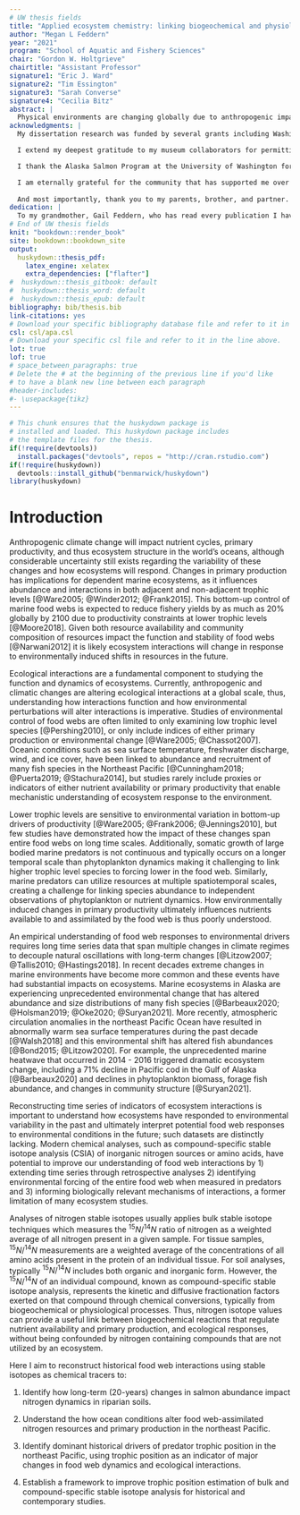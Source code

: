 ```yaml
---
# UW thesis fields
title: "Applied ecosystem chemistry: linking biogeochemical and physiological processes to ecological interactions"
author: "Megan L Feddern"
year: "2021"
program: "School of Aquatic and Fishery Sciences"
chair: "Gordon W. Holtgrieve"
chairtitle: "Assistant Professor"
signature1: "Eric J. Ward"
signature2: "Tim Essington"
signature3: "Sarah Converse"
signature4: "Cecilia Bitz"
abstract: |
  Physical environments are changing globally due to anthropogenic impacts which have the potential to alter ecological interactions. To understand how ecological interactions are changing, long-term datasets are necessary to document ecological baselines from the past that are comparable to current ecological conditions. Stable isotope values can be useful chemical tracers for retrospective analyses which can elucidate changes in biogeochemistry and trophic interactions that influence food webs. My dissertation applies compound-specific stable isotope analysis (CSIA) of amino acids and inorganic nitrogen to understand long-term, regional, ecological responses to physical conditions in the northeast Pacific. I tested the long-term importance of salmon subsidies to Alaskan riparian ecosystems by measuring inorganic nitrogen concentrations, transformation rates, and nitrogen stable isotope values in soil following a 20-year carcass manipulation experiment. Carcass subsidies did not increase soil nitrogen concentrations or transformation rates but the nitrogen stable isotope value of ammonium was significantly enriched in 15N compared to salmon carcasses, indicating the importance of salmon derived nutrients is likely overestimated for some systems. Using museum skull specimens from two species of pinnipeds in the northeast Pacific, harbor seals (*Phoca vitulina*) and Steller sea lions (*Eumetopias jubatus*), I derived a century of predator stable isotope data. I compared the carbon and nitrogen stable isotope values of source amino acids to regional climate datasets and determined coastal food webs responded to climate regimes, coastal upwelling, and freshwater discharge, yet the strength of responses to individual drivers varied across the northeast Pacific. These findings demonstrate stable isotope data can serve as a tracer of nitrogen resources and phytoplankton dynamics that is specific to resources that are assimilated by food webs. To calculate pinniped trophic position from the historic dataset, I was the first to apply taxa-specific trophic enrichment factors, a system specific beta-value, a temporal lag to account for tissue turnover time, and a multi-trophic amino acid analysis framework within a single study. This approach constrained assumptions regarding physiological processes and vascular plant contributions to the food web, which can confound stable isotope data interpretation. I analyzed long-term predictors of harbor seal trophic position in Washington and identified delayed responses of harbor seals to both physical ocean conditions (upwelling, sea surface, discharge) and prey availability (Pacific hake, Pacific herring and Chinook salmon). Consideration for dynamic responses of harbor seals to their environment is an important factor for understanding predator-prey interactions as harbor seals respond to multiple ecological factors that are often changing simultaneously and their response occurs at multiple temporal scales. I then analyzed regional and decadal trends in pinniped trophic position in Alaska and identified the largest change in trophic position occurred in recent decades (2000 and 2010) but the direction of the trends diverged based on region and species. Gulf of Alaska pinnipeds are experiencing unique food web conditions in recent decades compared to the past likely in response to climate-induced ecological change in the region. Finally, I constructed a compartment model to explore the effect of stable isotope heterogeneity and consumer isotope incorporation rates on consumer trophic position estimates using both bulk stable isotope analysis and CSIA. Bulk stable isotope analysis produced consistent errors in trophic position estimates by as much as one trophic level that were more pronounced in higher trophic level consumers and CSIA was more accurate than bulk stable isotope analysis. Altogether, these results show CSIA is a useful tracer for elucidating long-term physical forcing mechanisms on food webs and incorporating physiological processes that govern stable isotope fractionation into sampling and analysis design can uncover forcing mechanisms that would otherwise be overlooked. 
acknowledgments: |
  My dissertation research was funded by several grants including Washington Sea Grant, University of Washington, pursuant to National Oceanic and Atmospheric Administration (award nos. NA18OAR4170095 and NA19OAR4170360), and the Joint Institute for the Study of the Atmosphere and Ocean (JISAO) under NOAA Cooperative Agreement NA15OAR4320063 (contribution no. 2020-1116). I personally was funded by the National Marine Fisheries Service -Sea Grant Joint Fellowship Program in Population and Ecosystem Dynamics, the School of Aquatic and Fishery Sciences Departmental Fellowships, incuding the H. Mason Keeler Endowment for Excellence and the Clairmont L. and Evelyn S. Egvedt Fellowship, the American Fisheries Society WA/BC Chapter Jeff Cederholm Scholarship, and Teaching Assistantship positions.

  I extend my deepest gratitude to my museum collaborators for permitting sampling and coordinating logistics. Specifically, I would like to thank Jeff Bradley and Sharlene Santana of the UW Burke Museum, Peter Wimberger and Gary Shugart of the Slater Museum, Link Olson and Aren Gunderson of the Museum of the North, Robert Delong of the National Marine Mammal Laboratory, Lesley Kennes and Gavin Hanke of the Royal BC Museum, and Darrin Lunde and John Ososky of the Smithsonian Institute. I thank Megan Stachura and Tom Royer for assistance with environmental datasets, and Chris Harvey and Jens Nielsen for helpful discussions and support. Hyejoo Ro and Karrin Leazer assisted in laboratory work. Mark Haught and Terry Rolfe assisted with GC/C/IRMS method development, maintenance, and troubleshooting.

  I thank the Alaska Salmon Program at the University of Washington for facilitating access to the field siteon Hansen Creek, specifically Jackie Carter, Katie McElroy, and Max Ramos for help with field sampling and logistics. The daily surveys and carcass manipulation (by 3– 5 people) have involved far more individuals than I can name, but I specifically thank Gregory Buck, Harry Rich, Jr., Curry Cunningham, Chris Boatright, Jackie Carter, and the undergraduate students in the Aquatic Ecological Research in Alaska classes.

  I am eternally grateful for the community that has supported me over the past five years. Thank you to my advisor, Gordon Holtgrieve, who encouraged my eclectic research interests and always supported me in finding work-life balance. My other committee members — Drs. Eric Ward, Sarah Converse, Tim Essington, and Cecilia Bitz — challenged me to think about my work broadly, communicate clearly, and think critically about my analyses. Although they were not officially part of my committee, Drs. Jens Nielsen at the Alaska Fisheries Science Center, NOAA and Steve Perakis at the Forest and Rangeland Science Center, USGS, taught me so much about chemistry, collaboration, and mentoring. Thank you to to all past and present members of the Holtgrieve Lab for bringing joy and commiseration to the trials and tribulations of lab work. My fellow SAFS graduate students have been an important part of my community, thank you for your support and friendship.
  
  And most importantly, thank you to my parents, brother, and partner. Your support has meant so much to me!
dedication: |
  To my grandmother, Gail Feddern, who has read every publication I have ever written
# End of UW thesis fields
knit: "bookdown::render_book"
site: bookdown::bookdown_site
output: 
  huskydown::thesis_pdf: 
    latex_engine: xelatex
    extra_dependencies: ["flafter"]
#  huskydown::thesis_gitbook: default
#  huskydown::thesis_word: default
#  huskydown::thesis_epub: default
bibliography: bib/thesis.bib
link-citations: yes
# Download your specific bibliography database file and refer to it in the line above.
csl: csl/apa.csl
# Download your specific csl file and refer to it in the line above.
lot: true
lof: true
# space_between_paragraphs: true
# Delete the # at the beginning of the previous line if you'd like
# to have a blank new line between each paragraph
#header-includes:
#- \usepackage{tikz}
---
```


<!--
Above is the YAML (YAML Ain't Markup Language) header that includes a lot of metadata used to produce the document.  Be careful with spacing in this header!

If you'd like to include a comment that won't be produced in your resulting file enclose it in a block like this.
-->

<!--
If you receive a duplicate label error after knitting, make sure to delete the index.Rmd file and then knit again.
-->

```r
# This chunk ensures that the huskydown package is
# installed and loaded. This huskydown package includes
# the template files for the thesis.
if(!require(devtools))
  install.packages("devtools", repos = "http://cran.rstudio.com")
if(!require(huskydown))
  devtools::install_github("benmarwick/huskydown")
library(huskydown)
```

<!-- The {.unnumbered} option here means that the introduction will be "Chapter 0." You can also use {-} for no numbers on chapters. -->

# Introduction {.unnumbered}

Anthropogenic climate change will impact nutrient cycles, primary productivity, and thus ecosystem structure in the world’s oceans, although considerable uncertainty still exists regarding the variability of these changes and how ecosystems will respond. Changes in primary production has implications for dependent marine ecosystems, as it influences abundance and interactions in both adjacent and non-adjacent trophic levels [@Ware2005; @Winder2012; @Frank2015]. This bottom-up control of marine food webs is expected to reduce fishery yields by as much as 20% globally by 2100 due to productivity constraints at lower trophic levels [@Moore2018]. Given both resource availability and community composition of resources impact the function and stability of food webs [@Narwani2012] it is likely ecosystem interactions will change in response to environmentally induced shifts in resources in the future. 

Ecological interactions are a fundamental component to studying the function and dynamics of ecosystems. Currently, anthropogenic and climatic changes are altering ecological interactions at a global scale, thus, understanding how interactions function and how environmental perturbations will alter interactions is imperative. Studies of environmental control of food webs are often limited to only examining low trophic level species [@Pershing2010], or only include indices of either primary production or environmental change [@Ware2005; @Chassot2007]. Oceanic conditions such as sea surface temperature, freshwater discharge, wind, and ice cover, have been linked to abundance and recruitment of many fish species in the Northeast Pacific [@Cunningham2018; @Puerta2019; @Stachura2014], but studies rarely include proxies or indicators of either nutrient availability or primary productivity that enable mechanistic understanding of ecosystem response to the environment.

Lower trophic levels are sensitive to environmental variation in bottom-up drivers of productivity [@Ware2005; @Frank2006; @Jennings2010], but few studies have demonstrated how the impact of these changes span entire food webs on long time scales. Additionally, somatic growth of large bodied marine predators is not continuous and typically occurs on a longer temporal scale than phytoplankton dynamics making it challenging to link higher trophic level species to forcing lower in the food web. Similarly, marine predators can utilize resources at multiple spatiotemporal scales, creating a challenge for linking species abundance to independent observations of phytoplankton or nutrient dynamics. How environmentally induced changes in primary productivity ultimately influences nutrients available to and assimilated by the food web is thus poorly understood.

An empirical understanding of food web responses to environmental drivers requires long time series data that span multiple changes in climate regimes to decouple natural oscillations with long-term changes [@Litzow2007; @Tallis2010; @Hastings2018]. In recent decades extreme changes in marine environments have become more common and these events have had substantial impacts on ecosystems. Marine ecosystems in Alaska are experiencing unprecedented environmental change that has altered abundance and size distributions of many fish species [@Barbeaux2020; @Holsman2019; @Oke2020; @Suryan2021]. More recently, atmospheric circulation anomalies in the northeast Pacific Ocean have resulted in abnormally warm sea surface temperatures during the past decade [@Walsh2018] and this environmental shift has altered fish abundances [@Bond2015; @Litzow2020]. For example, the unprecedented marine heatwave that occurred in 2014 - 2016 triggered dramatic ecosystem change, including a 71% decline in Pacific cod in the Gulf of Alaska [@Barbeaux2020] and declines in phytoplankton biomass, forage fish abundance, and changes in community structure [@Suryan2021].

Reconstructing time series of indicators of ecosystem interactions is important to understand how ecosystems have responded to environmental variability in the past and ultimately interpret potential food web responses to environmental conditions in the future; such datasets are distinctly lacking. Modern chemical analyses, such as compound-specific stable isotope analysis (CSIA) of inorganic nitrogen sources or amino acids, have potential to improve our understanding of food web interactions by 1) extending time series through retrospective analyses 2) identifying environmental forcing of the entire food web when measured in predators and 3) informing biologically relevant mechanisms of interactions, a former limitation of many ecosystem studies. 

Analyses of nitrogen stable isotopes usually applies bulk stable isotope techniques which measures the $^{15}N/^{14}N$ ratio of nitrogen as a weighted average of all nitrogen present in a given sample. For tissue samples, $^{15}N/^{14}N$ measurements are a weighted average of the concentrations of all amino acids present in the protein of an individual tissue. For soil analyses, typically  $^{15}N/^{14}N$ includes both organic and inorganic form. However, the $^{15}N/^{14}N$ of an individual compound, known as compound-specific stable isotope analysis, represents the kinetic and diffusive fractionation factors exerted on that compound through chemical conversions, typically from biogeochemical or physiological processes. Thus, nitrogen isotope values can provide a useful link between biogeochemical reactions that regulate nutrient availability and primary production, and ecological responses, without being confounded by nitrogen containing compounds that are not utilized by an ecosystem. 

Here I aim to reconstruct historical food web interactions using stable isotopes as chemical tracers to:

1.	Identify how long-term (20-years) changes in salmon abundance impact nitrogen dynamics in riparian soils.

2.	Understand the how ocean conditions alter food web-assimilated nitrogen resources and primary production in the northeast Pacific.

3.	Identify dominant historical drivers of predator trophic position in the northeast Pacific, using trophic position as an indicator of major changes in food web dynamics and ecological interactions.

4.	Establish a framework to improve trophic position estimation of bulk and compound-specific stable isotope analysis for historical and contemporary studies. 
